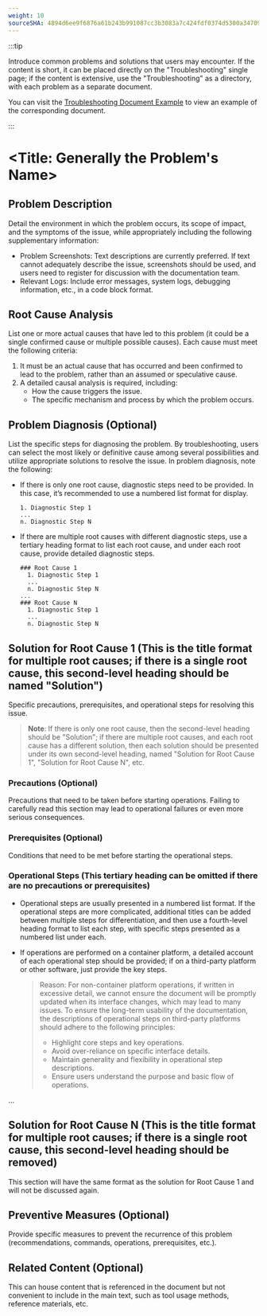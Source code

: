 ```yaml
---
weight: 10
sourceSHA: 4894d6ee9f6876a61b243b991087cc3b3083a7c424fdf0374d5300a347099774
---
```


:::tip

Introduce common problems and solutions that users may encounter. If the content is short, it can be placed directly on the "Troubleshooting" single page; if the content is extensive, use the "Troubleshooting" as a directory, with each problem as a separate document.

You can visit the [Troubleshooting Document Example](https://product-doc-guide.alauda.cn/template/trouble_shooting/example.html) to view an example of the corresponding document.

:::

# \<Title: Generally the Problem's Name>

## Problem Description

Detail the environment in which the problem occurs, its scope of impact, and the symptoms of the issue, while appropriately including the following supplementary information:

- Problem Screenshots: Text descriptions are currently preferred. If text cannot adequately describe the issue, screenshots should be used, and users need to register for discussion with the documentation team.
- Relevant Logs: Include error messages, system logs, debugging information, etc., in a code block format.

## Root Cause Analysis

List one or more actual causes that have led to this problem (it could be a single confirmed cause or multiple possible causes). Each cause must meet the following criteria:

1. It must be an actual cause that has occurred and been confirmed to lead to the problem, rather than an assumed or speculative cause.
2. A detailed causal analysis is required, including:
   - How the cause triggers the issue.
   - The specific mechanism and process by which the problem occurs.

## Problem Diagnosis (Optional)

List the specific steps for diagnosing the problem. By troubleshooting, users can select the most likely or definitive cause among several possibilities and utilize appropriate solutions to resolve the issue. In problem diagnosis, note the following:

- If there is only one root cause, diagnostic steps need to be provided. In this case, it’s recommended to use a numbered list format for display.

  ```
  1. Diagnostic Step 1
  ...
  n. Diagnostic Step N
  ```

- If there are multiple root causes with different diagnostic steps, use a tertiary heading format to list each root cause, and under each root cause, provide detailed diagnostic steps.
  ```
  ### Root Cause 1
    1. Diagnostic Step 1
    ...
    n. Diagnostic Step N
  ...
  ### Root Cause N
    1. Diagnostic Step 1
    ...
    n. Diagnostic Step N
  ```

## Solution for Root Cause 1 (This is the title format for multiple root causes; if there is a single root cause, this second-level heading should be named "Solution")

Specific precautions, prerequisites, and operational steps for resolving this issue.

> **Note**: If there is only one root cause, then the second-level heading should be "Solution"; if there are multiple root causes, and each root cause has a different solution, then each solution should be presented under its own second-level heading, named "Solution for Root Cause 1", "Solution for Root Cause N", etc.

### Precautions (Optional)

Precautions that need to be taken before starting operations. Failing to carefully read this section may lead to operational failures or even more serious consequences.

### Prerequisites (Optional)

Conditions that need to be met before starting the operational steps.

### Operational Steps (This tertiary heading can be omitted if there are no precautions or prerequisites)

- Operational steps are usually presented in a numbered list format. If the operational steps are more complicated, additional titles can be added between multiple steps for differentiation, and then use a fourth-level heading format to list each step, with specific steps presented as a numbered list under each.
- If operations are performed on a container platform, a detailed account of each operational step should be provided; if on a third-party platform or other software, just provide the key steps.

  > Reason: For non-container platform operations, if written in excessive detail, we cannot ensure the document will be promptly updated when its interface changes, which may lead to many issues. To ensure the long-term usability of the documentation, the descriptions of operational steps on third-party platforms should adhere to the following principles:
  >
  > - Highlight core steps and key operations.
  > - Avoid over-reliance on specific interface details.
  > - Maintain generality and flexibility in operational step descriptions.
  > - Ensure users understand the purpose and basic flow of operations.

...

## Solution for Root Cause N (This is the title format for multiple root causes; if there is a single root cause, this second-level heading should be removed)

This section will have the same format as the solution for Root Cause 1 and will not be discussed again.

## Preventive Measures (Optional)

Provide specific measures to prevent the recurrence of this problem (recommendations, commands, operations, prerequisites, etc.).

## Related Content (Optional)

This can house content that is referenced in the document but not convenient to include in the main text, such as tool usage methods, reference materials, etc.
